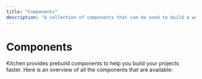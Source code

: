 ```yaml
---
title: "Components"
description: "A collection of components that can be used to build a website or web application."
---
```



# Components

Kitchen provides prebuild components to help you build your projects faster. Here is an overview of all the components that are available:

<Cards>
  <Card title="Avatar" href="/docs/components/avatar" />
  <Card title="Badge" href="/docs/components/badge" />
  <Card title="Button" href="/docs/components/button" />
  <Card title="Checkbox" href="/docs/components/checkbox" />
  <Card title="Grid" href="/docs/components/grid" />
  <Card title="Icon" href="/docs/components/icon" />
  <Card title="Image" href="/docs/components/image" />
  <Card title="Modal" href="/docs/components/modal" />
  <Card title="Note" href="/docs/components/note" />
  <Card title="Progress" href="/docs/components/progress" />
  <Card title="Skeleton" href="/docs/components/skeleton" />
  <Card title="Tabs" href="/docs/components/tabs" />
  <Card title="Text" href="/docs/components/text" />
  <Card title="Toggle" href="/docs/components/toggle" />
</Cards>